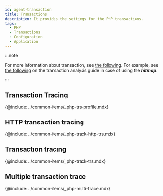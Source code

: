 ```yaml
---
id: agent-transaction
title: Transactions
description: It provides the settings for the PHP transactions.
tags:
  - PHP
  - Transactions
  - Configuration
  - Application
---
```


:::note

For more information about transaction, see [the following](track-transactions-intro). For example, see [the following](trs-view) on the transaction analysis guide in case of using the **_hitmap_**. 

:::

## Transaction Tracing

{@include: ../common-items/_php-trs-profile.mdx} 

<!-- 추가 필요 -->

## HTTP transaction tracing

{@include: ../common-items/_php-track-http-trs.mdx} 

## Transaction tracing

{@include: ../common-items/_php-track-trs.mdx} 

## Multiple transaction trace

{@include: ../common-items/_php-multi-trace.mdx}

<!--

트랜잭션 트레이싱
@include: ../common-items/_transaction-profile-step.mdx}
@include: ../common-items/_trs-profile.mdx} 

-->
